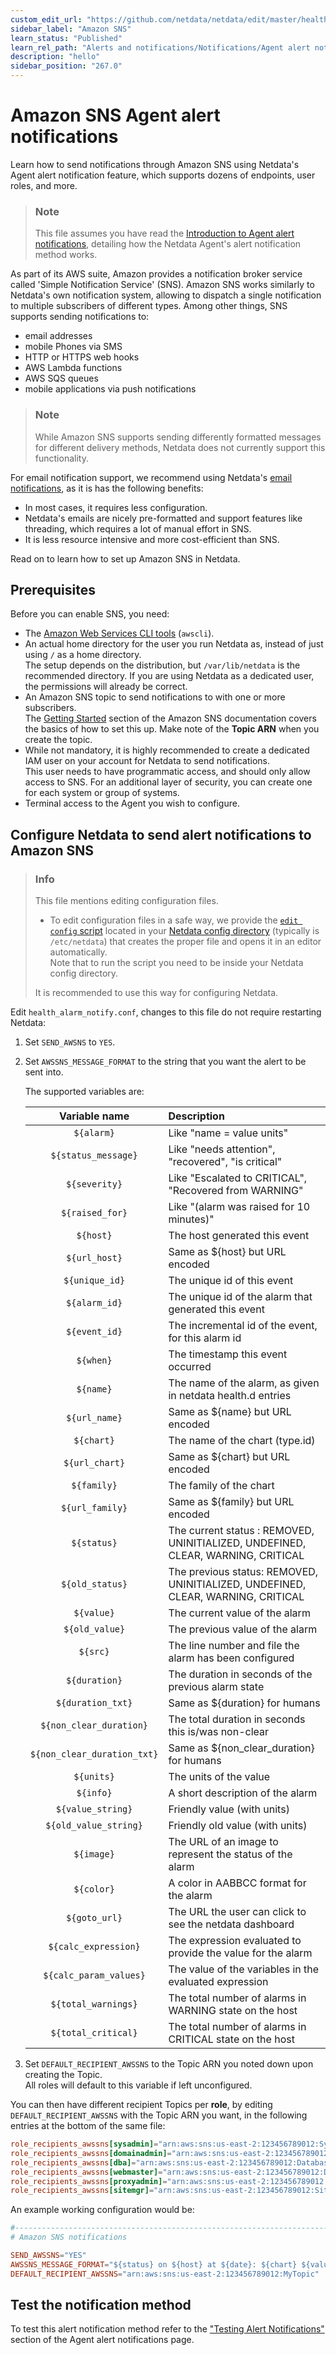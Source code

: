 ```yaml
---
custom_edit_url: "https://github.com/netdata/netdata/edit/master/health/notifications/awssns/README.md"
sidebar_label: "Amazon SNS"
learn_status: "Published"
learn_rel_path: "Alerts and notifications/Notifications/Agent alert notifications"
description: "hello"
sidebar_position: "267.0"
---
```

# Amazon SNS Agent alert notifications

Learn how to send notifications through Amazon SNS using Netdata's Agent alert notification feature, which supports dozens of endpoints, user roles, and more.

> ### Note
>
> This file assumes you have read the [Introduction to Agent alert notifications](/docs/alerts-and-notifications/notifications/agent-alert-notifications), detailing how the Netdata Agent's alert notification method works.

As part of its AWS suite, Amazon provides a notification broker service called 'Simple Notification Service' (SNS). Amazon SNS works similarly to Netdata's own notification system, allowing to dispatch a single notification to multiple subscribers of different types. Among other things, SNS supports sending notifications to:

- email addresses
- mobile Phones via SMS
- HTTP or HTTPS web hooks
- AWS Lambda functions
- AWS SQS queues
- mobile applications via push notifications

> ### Note
>
> While Amazon SNS supports sending differently formatted messages for different delivery methods, Netdata does not currently support this functionality.

For email notification support, we recommend using Netdata's [email notifications](/docs/alerts-and-notifications/notifications/agent-alert-notifications/email), as it is has the following benefits:

- In most cases, it requires less configuration.
- Netdata's emails are nicely pre-formatted and support features like threading, which requires a lot of manual effort in SNS.
- It is less resource intensive and more cost-efficient than SNS.

Read on to learn how to set up Amazon SNS in Netdata.

## Prerequisites

Before you can enable SNS, you need:

- The [Amazon Web Services CLI tools](https://docs.aws.amazon.com/cli/latest/userguide/getting-started-install.html) (`awscli`).
- An actual home directory for the user you run Netdata as, instead of just using `/` as a home directory.  
  The setup depends on the distribution, but `/var/lib/netdata` is the recommended directory. If you are using Netdata as a dedicated user, the permissions will already be correct.
- An Amazon SNS topic to send notifications to with one or more subscribers.  
  The [Getting Started](https://docs.aws.amazon.com/sns/latest/dg/sns-getting-started.html) section of the Amazon SNS documentation covers the basics of how to set this up. Make note of the **Topic ARN** when you create the topic.
- While not mandatory, it is highly recommended to create a dedicated IAM user on your account for Netdata to send notifications.  
  This user needs to have programmatic access, and should only allow access to SNS. For an additional layer of security, you can create one for each system or group of systems.
- Terminal access to the Agent you wish to configure.

## Configure Netdata to send alert notifications to Amazon SNS

> ### Info
>
> This file mentions editing configuration files.  
>
> - To edit configuration files in a safe way, we provide the [`edit config` script](/docs/getting-started/manage-and-configure/configuration#use-edit-config-to-edit-configuration-files) located in your [Netdata config directory](/docs/getting-started/manage-and-configure/configuration#the-netdata-config-directory) (typically is `/etc/netdata`) that creates the proper file and opens it in an editor automatically.  
> Note that to run the script you need to be inside your Netdata config directory.
>
> It is recommended to use this way for configuring Netdata.

Edit `health_alarm_notify.conf`, changes to this file do not require restarting Netdata:

1. Set `SEND_AWSNS` to `YES`.
2. Set `AWSSNS_MESSAGE_FORMAT` to the string that you want the alert to be sent into.

   The supported variables are:

   | Variable name               | Description                                                                      |
   |:---------------------------:|:---------------------------------------------------------------------------------|
   | `${alarm}`                  | Like "name = value units"                                                        |
   | `${status_message}`         | Like "needs attention", "recovered", "is critical"                               |
   | `${severity}`               | Like "Escalated to CRITICAL", "Recovered from WARNING"                           |
   | `${raised_for}`             | Like "(alarm was raised for 10 minutes)"                                         |
   | `${host}`                   | The host generated this event                                                    |
   | `${url_host}`               | Same as ${host} but URL encoded                                                  |
   | `${unique_id}`              | The unique id of this event                                                      |
   | `${alarm_id}`               | The unique id of the alarm that generated this event                             |
   | `${event_id}`               | The incremental id of the event, for this alarm id                               |
   | `${when}`                   | The timestamp this event occurred                                                |
   | `${name}`                   | The name of the alarm, as given in netdata health.d entries                      |
   | `${url_name}`               | Same as ${name} but URL encoded                                                  |
   | `${chart}`                  | The name of the chart (type.id)                                                  |
   | `${url_chart}`              | Same as ${chart} but URL encoded                                                 |
   | `${family}`                 | The family of the chart                                                          |
   | `${url_family}`             | Same as ${family} but URL encoded                                                |
   | `${status}`                 | The current status : REMOVED, UNINITIALIZED, UNDEFINED, CLEAR, WARNING, CRITICAL |
   | `${old_status}`             | The previous status: REMOVED, UNINITIALIZED, UNDEFINED, CLEAR, WARNING, CRITICAL |
   | `${value}`                  | The current value of the alarm                                                   |
   | `${old_value}`              | The previous value of the alarm                                                  |
   | `${src}`                    | The line number and file the alarm has been configured                           |
   | `${duration}`               | The duration in seconds of the previous alarm state                              |
   | `${duration_txt}`           | Same as ${duration} for humans                                                   |
   | `${non_clear_duration}`     | The total duration in seconds this is/was non-clear                              |
   | `${non_clear_duration_txt}` | Same as ${non_clear_duration} for humans                                         |
   | `${units}`                  | The units of the value                                                           |
   | `${info}`                   | A short description of the alarm                                                 |
   | `${value_string}`           | Friendly value (with units)                                                      |
   | `${old_value_string}`       | Friendly old value (with units)                                                  |
   | `${image}`                  | The URL of an image to represent the status of the alarm                         |
   | `${color}`                  | A color in  AABBCC format for the alarm                                          |
   | `${goto_url}`               | The URL the user can click to see the netdata dashboard                          |
   | `${calc_expression}`        | The expression evaluated to provide the value for the alarm                      |
   | `${calc_param_values}`      | The value of the variables in the evaluated expression                           |
   | `${total_warnings}`         | The total number of alarms in WARNING state on the host                          |
   | `${total_critical}`         | The total number of alarms in CRITICAL state on the host                         |

3. Set `DEFAULT_RECIPIENT_AWSSNS` to the Topic ARN you noted down upon creating the Topic.  
   All roles will default to this variable if left unconfigured.

You can then have different recipient Topics per **role**, by editing `DEFAULT_RECIPIENT_AWSSNS` with the Topic ARN you want, in the following entries at the bottom of the same file:

```conf
role_recipients_awssns[sysadmin]="arn:aws:sns:us-east-2:123456789012:Systems"
role_recipients_awssns[domainadmin]="arn:aws:sns:us-east-2:123456789012:Domains"
role_recipients_awssns[dba]="arn:aws:sns:us-east-2:123456789012:Databases"
role_recipients_awssns[webmaster]="arn:aws:sns:us-east-2:123456789012:Development"
role_recipients_awssns[proxyadmin]="arn:aws:sns:us-east-2:123456789012:Proxy"
role_recipients_awssns[sitemgr]="arn:aws:sns:us-east-2:123456789012:Sites"
```

An example working configuration would be:

```conf
#------------------------------------------------------------------------------
# Amazon SNS notifications

SEND_AWSSNS="YES"
AWSSNS_MESSAGE_FORMAT="${status} on ${host} at ${date}: ${chart} ${value_string}"
DEFAULT_RECIPIENT_AWSSNS="arn:aws:sns:us-east-2:123456789012:MyTopic"
```

## Test the notification method

To test this alert notification method refer to the ["Testing Alert Notifications"](/docs/alerts-and-notifications/notifications/agent-alert-notifications#testing-alert-notifications) section of the Agent alert notifications page.
